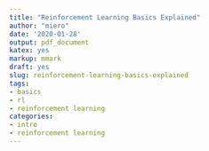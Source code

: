 ```yaml
---
title: "Reinforcement Learning Basics Explained"
author: "miero"
date: '2020-01-28'
output: pdf_document
katex: yes
markup: mmark
draft: yes
slug: reinforcement-learning-basics-explained
tags:
- basics
- rl
- reinforcement learning
categories:
- intro
- reinforcement learning
---
```


